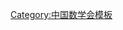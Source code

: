{{Navbox
| name   = 中国数学会第二届理事会
| title  = [[中国数学会]]第二届理事会
| above  = 1960年2月－1966年7月
| bodyclass = hlist
| group1 = 理事长
| list1  = [[华罗庚]]
| group2 = 副理事长
| list2  = 
* [[江泽涵]]
* [[苏步青]]
* [[陈建功]]
| group3 = 秘书长
| list3  = [[关肇直]]
| group4 = 副秘书长
| list4  = [[王寿仁 (数学家)|王寿仁]]
| group5 = 常务理事
| list5  = 
* [[王寿仁 (数学家)|王寿仁]]
* [[江泽涵]]
* [[关肇直]]
* [[安其春]]
* [[华罗庚]]
* [[苏步青]]
* [[吴大任]]
* [[吴新谋]]
* [[陈建功]]
* [[范凤岐]]
* [[段学复]]
* [[程民德]]
| group6 = 理事
| list6  = 
* [[丁尔升]]
* [[卫念祖]]
* [[王寿仁 (数学家)|王寿仁]]
* [[王湘浩]]
* [[卢庆骏]]
* [[叶南薰]]
* [[江泽涵]]
* [[关肇直]]
* [[刘世泽]]
* [[刘俊贤]]
* [[安其春]]
* [[华罗庚]]
* [[苏步青]]
* [[李俨 (数学史学家)|李　俨]]
* [[李万义]]
* [[李先正]]
* [[李国平 (数学家)|李国平]]
* [[李修睦]]
* [[吴大任]]
* [[吴新谋]]
* [[何鲁|何　鲁]]
* [[张鸿|张　鸿]]
* [[陆润林]]
* [[陈传璋]]
* [[陈建功]]
* [[单粹民]]
* [[范凤岐]]
* [[林鸿庆]]
* [[林碧英]]
* [[周雪鸥]]
* [[金昌述]]
* [[姜立夫]]
* [[柯召|柯　召]]
* [[段学复]]
* [[曾鼎禾]]
* [[程民德]]
* [[熊庆来]]
}}<noinclude>
{{collapsible option}}
[[Category:中国数学会模板]]
</noinclude>